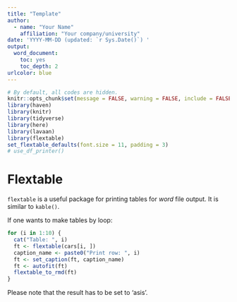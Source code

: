 ```yaml
---
title: "Template"
author:
  - name: "Your Name"
    affiliation: "Your company/university"
date: 'YYYY-MM-DD (updated: `r Sys.Date()`) '
output:
  word_document:
    toc: yes
    toc_depth: 2
urlcolor: blue
---
```


```r
# By default, all codes are hidden.
knitr::opts_chunk$set(message = FALSE, warning = FALSE, include = FALSE, comment = NA, ft_max_row = 6, tab.topcaption = FALSE, ft.align = "left")
library(haven)
library(knitr)
library(tidyverse)
library(here)
library(lavaan)
library(flextable)
set_flextable_defaults(font.size = 11, padding = 3)
# use_df_printer()
```

# Flextable
`flextable` is a useful package for printing tables for *word* file output. It is similar to `kable()`.


If one wants to make tables by loop:

```r
for (i in 1:10) {
  cat("Table: ", i)
  ft <- flextable(cars[i, ])
  caption_name <- paste0("Print row: ", i)
  ft <- set_caption(ft, caption_name)
  ft <- autofit(ft)
  flextable_to_rmd(ft)
}
```

Please note that the result has to be set to 'asis'.
